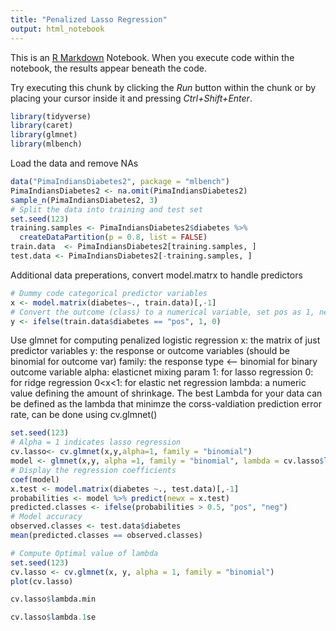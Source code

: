 ```yaml
---
title: "Penalized Lasso Regression"
output: html_notebook
---
```


This is an [R Markdown](http://rmarkdown.rstudio.com) Notebook. When you execute code within the notebook, the results appear beneath the code. 

Try executing this chunk by clicking the *Run* button within the chunk or by placing your cursor inside it and pressing *Ctrl+Shift+Enter*. 

```r
library(tidyverse)
library(caret)
library(glmnet)
library(mlbench)
```

Load the data and remove NAs
```r
data("PimaIndiansDiabetes2", package = "mlbench")
PimaIndiansDiabetes2 <- na.omit(PimaIndiansDiabetes2)
sample_n(PimaIndiansDiabetes2, 3)
# Split the data into training and test set
set.seed(123)
training.samples <- PimaIndiansDiabetes2$diabetes %>% 
  createDataPartition(p = 0.8, list = FALSE)
train.data  <- PimaIndiansDiabetes2[training.samples, ]
test.data <- PimaIndiansDiabetes2[-training.samples, ]
```
Additional data preperations, convert model.matrx to handle predictors
```r
# Dummy code categorical predictor variables
x <- model.matrix(diabetes~., train.data)[,-1]
# Convert the outcome (class) to a numerical variable, set pos as 1, neg as 0 
y <- ifelse(train.data$diabetes == "pos", 1, 0)
```
Use glmnet for computing penalized logistic regression 
x: the matrix of just predictor variables 
y: the response or outcome variables (should be binomial for outcome var)
family: the response type <-- binomial for binary outcome variable 
alpha: elasticnet mixing param 
  1: for lasso regression
  0: for ridge regression 
  0<x<1: for elastic net regression 
  lambda: a numeric value defining the amount of shrinkage. The best Lambda for your data can be defined as the lambda that minimze the corss-valdiation prediction error rate, can be done using cv.glmnet()
```r
set.seed(123)
# Alpha = 1 indicates lasso regression 
cv.lasso<- cv.glmnet(x,y,alpha=1, family = "binomial")
model <- glmnet(x,y, alpha =1, family = "binomial", lambda = cv.lasso$lambda.min)
# Display the regression coefficients
coef(model)
x.test <- model.matrix(diabetes ~., test.data)[,-1]
probabilities <- model %>% predict(newx = x.test)
predicted.classes <- ifelse(probabilities > 0.5, "pos", "neg")
# Model accuracy
observed.classes <- test.data$diabetes
mean(predicted.classes == observed.classes)
```

```r
# Compute Optimal value of lambda 
set.seed(123)
cv.lasso <- cv.glmnet(x, y, alpha = 1, family = "binomial")
plot(cv.lasso)
```
```r
cv.lasso$lambda.min
```
```r
cv.lasso$lambda.1se
```

